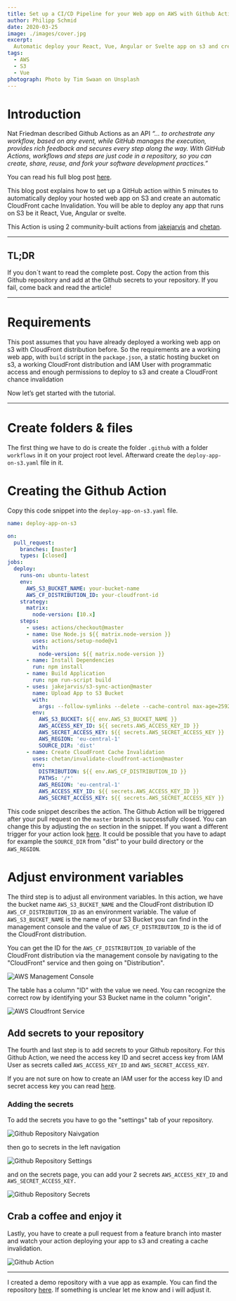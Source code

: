 ```yaml
---
title: Set up a CI/CD Pipeline for your Web app on AWS with Github Actions
author: Philipp Schmid
date: 2020-03-25
image: ./images/cover.jpg
excerpt:
  Automatic deploy your React, Vue, Angular or Svelte app on s3 and create a cache Invalidation with Github Actions.
tags:
  - AWS
  - S3
  - Vue
photograph: Photo by Tim Swaan on Unsplash
---
```


# Introduction

Nat Friedman described Github Actions as an API *“… to orchestrate any workflow, based on any event, while GitHub
manages the execution, provides rich feedback and secures every step along the way. With GitHub Actions, workflows and
steps are just code in a repository, so you can create, share, reuse, and fork your software development practices.”*

You can read his full blog post [here](https://github.blog/2019-08-08-github-actions-now-supports-ci-cd/).

This blog post explains how to set up a GitHub action within 5 minutes to automatically deploy your hosted web app on S3
and create an automatic CloudFront cache Invalidation. You will be able to deploy any app that runs on S3 be it React,
Vue, Angular or svelte.

This Action is using 2 community-built actions from
j[akejarvis](https://github.com/jakejarvis/s3-sync-action) and [chetan](https://github.com/chetan/invalidate-cloudfront-action).

---

## TL;DR

If you don´t want to read the complete post. Copy the action from this Github repository and add at the Github secrets
to your repository. If you fail, come back and read the article!

---

# Requirements

This post assumes that you have already deployed a working web app on s3 with CloudFront distribution before. So the
requirements are a working web app, with `build` script in the `package.json`, a static hosting bucket on s3, a working
CloudFront distribution and IAM User with programmatic access and enough permissions to deploy to s3 and create a
CloudFront chance invalidation

Now let’s get started with the tutorial.

---

# Create folders & files

The first thing we have to do is create the folder `.github` with a folder `workflows` in it on your project root level.
Afterward create the `deploy-app-on-s3.yaml` file in it.

# Creating the Github Action

Copy this code snippet into the `deploy-app-on-s3.yaml` file.

```yaml
name: deploy-app-on-s3

on:
  pull_request:
    branches: [master]
    types: [closed]
jobs:
  deploy:
    runs-on: ubuntu-latest
    env:
      AWS_S3_BUCKET_NAME: your-bucket-name
      AWS_CF_DISTRIBUTION_ID: your-cloudfront-id
    strategy:
      matrix:
        node-version: [10.x]
    steps:
      - uses: actions/checkout@master
      - name: Use Node.js ${{ matrix.node-version }}
        uses: actions/setup-node@v1
        with:
          node-version: ${{ matrix.node-version }}
      - name: Install Dependencies
        run: npm install
      - name: Build Application
        run: npm run-script build
      - uses: jakejarvis/s3-sync-action@master
        name: Upload App to S3 Bucket
        with:
          args: --follow-symlinks --delete --cache-control max-age=2592000
        env:
          AWS_S3_BUCKET: ${{ env.AWS_S3_BUCKET_NAME }}
          AWS_ACCESS_KEY_ID: ${{ secrets.AWS_ACCESS_KEY_ID }}
          AWS_SECRET_ACCESS_KEY: ${{ secrets.AWS_SECRET_ACCESS_KEY }}
          AWS_REGION: 'eu-central-1'
          SOURCE_DIR: 'dist'
      - name: Create CloudFront Cache Invalidation
        uses: chetan/invalidate-cloudfront-action@master
        env:
          DISTRIBUTION: ${{ env.AWS_CF_DISTRIBUTION_ID }}
          PATHS: '/*'
          AWS_REGION: 'eu-central-1'
          AWS_ACCESS_KEY_ID: ${{ secrets.AWS_ACCESS_KEY_ID }}
          AWS_SECRET_ACCESS_KEY: ${{ secrets.AWS_SECRET_ACCESS_KEY }}
```

This code snippet describes the action. The Github Action will be triggered after your pull request on the `master`
branch is successfully closed. You can change this by adjusting the `on` section in the snippet. If you want a different
trigger for your action look [here](https://help.github.com/en/actions/reference/events-that-trigger-workflows). It
could be possible that you have to adapt for example the `SOURCE_DIR` from "dist" to your build directory or the
`AWS_REGION`.

# Adjust environment variables

The third step is to adjust all environment variables. In this action, we have the bucket name `AWS_S3_BUCKET_NAME` and
the CloudFront distribution ID `AWS_CF_DISTRIBUTION_ID` as an environment variable. The value of `AWS_S3_BUCKET_NAME` is
the name of your S3 Bucket you can find in the management console and the value of `AWS_CF_DISTRIBUTION_ID` is the id of
the CloudFront distribution.

You can get the ID for the `AWS_CF_DISTRIBUTION_ID` variable of the CloudFront distribution via the management console
by navigating to the "CloudFront" service and then going on "Distribution".

![AWS Management Console](./images/console.png)

The table has a column "ID" with the value we need. You can recognize the correct row by identifying your S3 Bucket name
in the column "origin".

![AWS Cloudfront Service](./images/cloudfront.png)

## Add secrets to your repository

The fourth and last step is to add secrets to your Github repository. For this Github Action, we need the access key ID
and secret access key from IAM User as secrets called `AWS_ACCESS_KEY_ID` and `AWS_SECRET_ACCESS_KEY`.

If you are not sure on how to create an IAM user for the access key ID and secret access key you can read
[here](https://serverless-stack.com/chapters/create-an-iam-user.html).

### Adding the secrets

To add the secrets you have to go the "settings" tab of your repository.

![Github Repository Naivgation](./images/navigation.png)

then go to secrets in the left navigation

![Github Repository Settings](./images/settings.png)

and on the secrets page, you can add your 2 secrets `AWS_ACCESS_KEY_ID` and `AWS_SECRET_ACCESS_KEY.`

![Github Repository Secrets](./images/secrets.png)

## Crab a coffee and enjoy it

Lastly, you have to create a pull request from a feature branch into master and watch your action deploying your app to
s3 and creating a cache invalidation.

![Github Action](./images/github-action.png)

---

I created a demo repository with a vue app as example. You can find the repository
[here](https://github.com/philschmid/blog-github-action-cicd-aws-s3). If something is unclear let me know and i will
adjust it.
